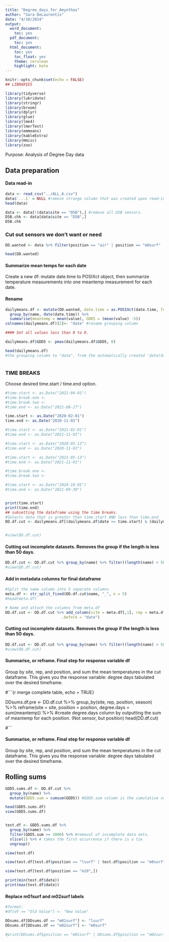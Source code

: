```yaml
---
title: "Degree_days_for_Amynthas"
author: "Sara DeLaurentis"
date: "4/10/2024"
output:
  word_document:
    toc: yes
  pdf_document:
    toc: yes
  html_document:
    toc: yes
    toc_float: yes
    theme: cerulean
    highlight: kate
---
```


```r
knitr::opts_chunk$set(echo = FALSE)
## LIBRARIES

library(tidyverse)
library(lubridate)
library(stringr)
library(broom)
library(dplyr)
library(glue)
library(lme4)
library(lmerTest)
library(emmeans)
library(kableExtra)
library(Hmisc)
library(zoo)


```

Purpose: Analysis of Degree Day data


## Data preparation ##

#### Data read-in


```r
data <- read_csv("../ALL_A.csv")
data$`...1` = NULL #remove strange column that was created upon read-in.
head(data)

data <- data[!(data$site == "D5B"),] #remove all D5B sensors.
D5B.chk <- data[data$site == "D5B",]
D5B.chk

```

### Cut out sensors we don't want or need

```r

DD.wanted <- data %>% filter(position == "air" | position == "m0surf" | position == "m01surf" | position == "m02surf" | position == "m10")

head(DD.wanted)

```

#### Summarize mean temps for each date

Create a new df:
 mutate date.time to POSIXct object, then summarize temperature measurements into one meantemp measurement for each date.
 
 
#### Rename 

```r

dailymeans.df <- mutate(DD.wanted, date.time = as.POSIXct(date.time, format = "%Y-%m-%d %H:%M")) %>% 
  group_by(name, date(date.time)) %>% 
  summarise(meantemp = mean(value), GDD5 = (mean(value) -5))
colnames(dailymeans.df)[2]<- "date" #rename grouping column

#### Set all values less than 0 to 0.

dailymeans.df$GDD5 <- pmax(dailymeans.df$GDD5, 0)

head(dailymeans.df)
#the grouping column to "date", from the automatically created 'date(date.time)'

```

```r


```



### TIME BREAKS

Choose desired time.start / time.end option.

```r

#time.start <- as.Date("2021-04-01")
#time.break.one <- 
#time.break.two <- 
#time.end <- as.Date("2021-08-27")

time.start <- as.Date("2020-02-01")
time.end <- as.Date("2020-11-01")

#time.start <- as.Date("2021-02-01")
#time.end <- as.Date("2021-11-01")

#time.start <- as.Date("2020-05-13")
#time.end <- as.Date("2020-11-01")

#time.start <- as.Date("2021-05-13")
#time.end <- as.Date("2021-11-01")

#time.break.one <-
#time.break.two <- 

#time.start <- as.Date("2020-10-01")
#time.end <- as.Date("2021-09-30")


print(time.start)
print(time.end)
## subsetting the dataframe using the time breaks.
#Selects data that is greater than time.start AND less than time.end
DD.df.cut <- dailymeans.df[(dailymeans.df$date >= time.start) & (dailymeans.df$date <= time.end),]


#view(DD.df.cut)

```

#### Cutting out incomplete datasets. Removes the group if the length is less than 50 days.

```r

DD.df.cut <- DD.df.cut %>% group_by(name) %>% filter((length(name) > 50) == TRUE)
#view(DD.df.cut)


```


#### Add in metadata columns for final dataframe

```r

#Split the name column into 5 separate columns
meta.df <- str_split_fixed(DD.df.cut$name, "_", n = 5)
#head(meta.df)

# Name and attach the columns from meta.df
DD.df.cut <- DD.df.cut %>% add_column(site = meta.df[,1], rep = meta.df[,2], position = meta.df[,3], buttonID = meta.df[,4], season = meta.df[,5],
                         .before = "date")

```


#### Cutting out incomplete datasets. Removes the group if the length is less than 50 days.

```r

DD.df.cut <- DD.df.cut %>% group_by(name) %>% filter((length(name) > 50) == TRUE)
#view(DD.df.cut)

```
     
#### Summarise, or reframe. Final step for response variable df 

Group by site, rep, and position, and sum the mean temperatures in the cut dataframe.
This gives you the response variable: degree days tabulated over the desired timeframe.

#```{r merge complete table, echo = TRUE}

DDsums.df.pre <- DD.df.cut %>% 
  group_by(site, rep, position, season) %>% 
  reframe(site = site, position = position,
          degree.days = sum(meantemp)) %>%  #create degree.days column by outputting the sum of meantemp for each position. (Not sensor, but position)
head(DD.df.cut)

#```

#### Summarise, or reframe. Final step for response variable df 

Group by site, rep, and position, and sum the mean temperatures in the cut dataframe.
This gives you the response variable: degree days tabulated over the desired timeframe.

## Rolling sums

```r

GDD5.sums.df <- DD.df.cut %>% 
  group_by(name) %>% 
  mutate(GDD5.sum = cumsum(GDD5)) #GDD5.sum column is the cumulative sum of GDD5.

head(GDD5.sums.df)
view(GDD5.sums.df)


test.df <- GDD5.sums.df %>% 
  group_by(name) %>% 
  filter(GDD5.sum >= 1000) %>% #removal of incomplete data sets.
  slice(1) %>% # takes the first occurrence if there is a tie
  ungroup()

view(test.df)

view(test.df[test.df$position == "lsurf" | test.df$position == "m0surf" | test.df$position == "m01surf" | test.df$position == "m02surf",])

view(test.df[test.df$position == "m10",])

print(min(test.df$date))
print(max(test.df$date))

```



#### Replace m01surf and m02surf labels

```r

#format:
#df[df == "Old Value"] <- "New Value"

DDsums.df[DDsums.df == "m01surf"] <- "lsurf"
DDsums.df[DDsums.df == "m02surf"] <- "m0surf"

#print(DDsums.df$position == "m01surf" | DDsums.df$position == "m02surf")

```
